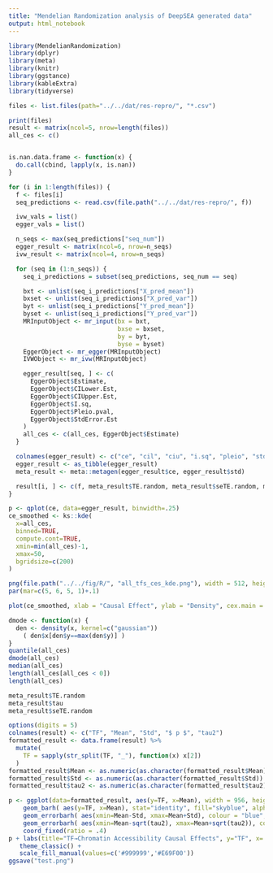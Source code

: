 ```yaml
---
title: "Mendelian Randomization analysis of DeepSEA generated data"
output: html_notebook
---
```


```r

library(MendelianRandomization)
library(dplyr)
library(meta)
library(knitr)
library(ggstance)
library(kableExtra)
library(tidyverse)
```

```r
files <- list.files(path="../../dat/res-repro/", "*.csv")

print(files)
result <- matrix(ncol=5, nrow=length(files))
all_ces <- c()


is.nan.data.frame <- function(x) {
  do.call(cbind, lapply(x, is.nan))
}

for (i in 1:length(files)) {
  f <- files[i]
  seq_predictions <- read.csv(file.path("../../dat/res-repro/", f))

  ivw_vals = list()
  egger_vals = list()

  n_seqs <- max(seq_predictions["seq_num"])
  egger_result <- matrix(ncol=6, nrow=n_seqs)
  ivw_result <- matrix(ncol=4, nrow=n_seqs)

  for (seq in (1:n_seqs)) {
    seq_i_predictions = subset(seq_predictions, seq_num == seq)

    bxt <- unlist(seq_i_predictions["X_pred_mean"])
    bxset <- unlist(seq_i_predictions["X_pred_var"])
    byt <- unlist(seq_i_predictions["Y_pred_mean"])
    byset <- unlist(seq_i_predictions["Y_pred_var"])
    MRInputObject <- mr_input(bx = bxt,
                              bxse = bxset,
                              by = byt,
                              byse = byset)
    EggerObject <- mr_egger(MRInputObject)
    IVWObject <- mr_ivw(MRInputObject)

    egger_result[seq, ] <- c(
      EggerObject$Estimate,
      EggerObject$CILower.Est,
      EggerObject$CIUpper.Est,
      EggerObject$I.sq,
      EggerObject$Pleio.pval,
      EggerObject$StdError.Est
    )
    all_ces <- c(all_ces, EggerObject$Estimate)
  }

  colnames(egger_result) <- c("ce", "cil", "ciu", "i.sq", "pleio", "std")
  egger_result <- as_tibble(egger_result)
  meta_result <- meta::metagen(egger_result$ce, egger_result$std)

  result[i, ] <- c(f, meta_result$TE.random, meta_result$seTE.random, meta_result$pval.random, meta_result$tau)
}
```

```r
p <- qplot(ce, data=egger_result, binwidth=.25)
ce_smoothed <- ks::kde(
  x=all_ces,
  binned=TRUE,
  compute.cont=TRUE,
  xmin=min(all_ces)-1,
  xmax=50,
  bgridsize=c(200)
)

png(file.path("../../fig/R/", "all_tfs_ces_kde.png"), width = 512, height = 320)
par(mar=c(5, 6, 5, 1)+.1)

plot(ce_smoothed, xlab = "Causal Effect", ylab = "Density", cex.main = 2, cex.lab = 2, ratio = 2)
```

```r
dmode <- function(x) {
  den <- density(x, kernel=c("gaussian"))
    ( den$x[den$y==max(den$y)] )   
}  
quantile(all_ces)
dmode(all_ces)
median(all_ces) 
length(all_ces[all_ces < 0])
length(all_ces)

meta_result$TE.random
meta_result$tau
meta_result$seTE.random
```

```r

options(digits = 5)
colnames(result) <- c("TF", "Mean", "Std", "$ p $", "tau2")
formatted_result <- data.frame(result) %>%
  mutate(
    TF = sapply(str_split(TF, "_"), function(x) x[2])
  )
formatted_result$Mean <- as.numeric(as.character(formatted_result$Mean))
formatted_result$Std <- as.numeric(as.character(formatted_result$Std))
formatted_result$tau2 <- as.numeric(as.character(formatted_result$tau2))

p <- ggplot(data=formatted_result, aes(y=TF, x=Mean), width = 956, height = 432) + 
    geom_barh( aes(y=TF, x=Mean), stat="identity", fill="skyblue", alpha=0.5) +
    geom_errorbarh( aes(xmin=Mean-Std, xmax=Mean+Std), colour = "blue", alpha=.8, size=1) +
    geom_errorbarh( aes(xmin=Mean-sqrt(tau2), xmax=Mean+sqrt(tau2)), colour="orange", alpha=0.9, size=1.3 ) +
    coord_fixed(ratio = .4)
p + labs(title="TF→Chromatin Accessibility Causal Effects", y="TF", x= "Effect (Mean)")+
   theme_classic() +
   scale_fill_manual(values=c('#999999','#E69F00'))
ggsave("test.png")
```
